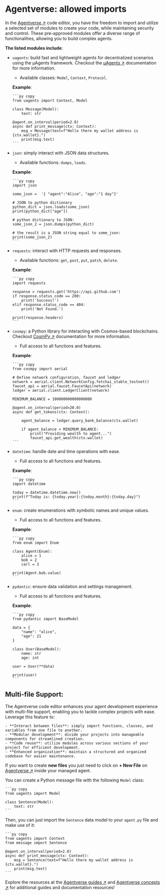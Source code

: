 # Agentverse: allowed imports

In the [Agentverse ↗️](https://agentverse.ai/) code editor, you have the freedom to import and utilize a selected set of modules to create your code, while maintaining security and control. These pre-approved modules offer a diverse range of functionalities, allowing you to build complex agents.

**The listed modules include**:

- `uagents`: build fast and lightweight agents for decentralized scenarios using the μAgents framework. Checkout the [μAgents ↗](/concepts#μagents) documentation for more information.

  - Available classes: `Model`, `Context`, `Protocol`.

  **Example**:

      ```py copy
      from uagents import Context, Model

      class Message(Model):
          text: str

      @agent.on_interval(period=2.0)
      async def print_message(ctx: Context):
          msg = Message(text=f"Hello there my wallet address is {ctx.wallet}.")
          print(msg.text)
      ```

- `json`: simply interact with JSON data structures.

  - Available functions: `dumps`, `loads`.

  **Example**:

      ```py copy
      import json

      some_json =  '{ "agent":"Alice", "age":"1 day"}'

      # JSON to python dictionary
      python_dict = json.loads(some_json)
      print(python_dict["age"])

      # python dictionary to JSON:
      some_json_2 = json.dumps(python_dict)

      # the result is a JSON string equal to some_json:
      print(some_json_2)
      ```

- `requests`: interact with HTTP requests and responses.

  - Available functions: `get`, `post`, `put`, `patch`, `delete`.

  **Example**:

      ```py copy
      import requests

      response = requests.get('https://api.github.com')
      if response.status_code == 200:
          print('Success!')
      elif response.status_code == 404:
          print('Not Found.')

      print(response.headers)
      ```

- `cosmpy`: a Python library for interacting with Cosmos-based blockchains. Checkout [CosmPy ↗](/guides/fetch-network/cosmpy/install) documentation for more information.

  - Full access to all functions and features.

  **Example**:

      ```py copy
      from cosmpy import aerial

      # Define network configuration, faucet and ledger
      network = aerial.client.NetworkConfig.fetchai_stable_testnet()
      faucet_api = aerial.faucet.FaucetApi(network)
      ledger = aerial.client.LedgerClient(network)

      MINIMUM_BALANCE = 100000000000000000

      @agent.on_interval(period=20.0)
      async def get_tokens(ctx: Context):

          agent_balance = ledger.query_bank_balance(ctx.wallet)

          if agent_balance < MINIMUM_BALANCE:
              print("Providing wealth to agent...")
              faucet_api.get_wealth(ctx.wallet)
      ```

- `datetime`: handle date and time operations with ease.

  - Full access to all functions and features.

  **Example**:

      ```py copy
      import datetime

      today = datetime.datetime.now()
      print(f"Today is: {today.year}:{today.month}:{today.day}")
      ```

- `enum`: create enumerations with symbolic names and unique values.

  - Full access to all functions and features.

  **Example**:

      ```py copy
      from enum import Enum

      class Agent(Enum):
          alice = 1
          bob = 2
          carl = 3

      print(Agent.bob.value)
      ```

- `pydantic`: ensure data validation and settings management.

  - Full access to all functions and features.

  **Example**:

      ```py copy
      from pydantic import BaseModel

      data = {
          "name": "alice",
          "age": 21
      }

      class User(BaseModel):
          name: str
          age: int

      user = User(**data)

      print(user)
      ```

## Multi-file Support:

The Agentverse code editor enhances your agent development experience with multi-file support, enabling you to tackle complex projects with ease. Leverage this feature to:

    - **Interact between files**: simply import functions, classes, and variables from one file to another.
    - **Modular development**: divide your projects into manageable components for streamlined creation.
    - **Code reuse**: utilize modules across various sections of your project for efficient development.
    - **Enhanced organization**: maintain a structured and organized codebase for easier maintenance.

If you want to create **new files** you just need to click on **+ New File** on [Agentverse ↗️](https://agentverse.ai/) inside your managed agent.

You can create a Python message file with the following `Model` class:

    ```py copy
    from uagents import Model

    class Sentence(Model):
        text: str
    ```

Then, you can just import the `Sentence` data model to your `agent.py` file and make use of it:

    ```py copy
    from uagents import Context
    from message import Sentence

    @agent.on_interval(period=2.0)
    async def print_message(ctx: Context):
        msg = Sentence(text=f"Hello there my wallet address is {ctx.wallet}.")
        print(msg.text)
    ```

Explore the resources at the [Agentverse guides ↗️](/guides#agentverse) and [Agentverse concepts ↗️](/concepts#agentverse) for additional guides and documentation resources!
